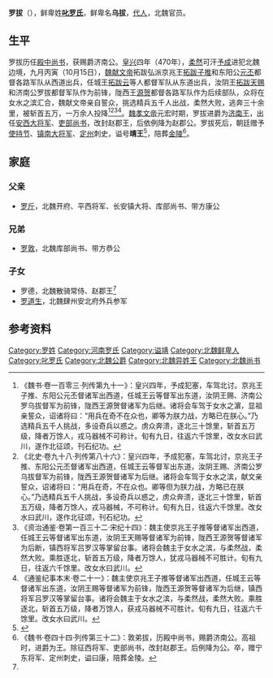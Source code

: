 '''罗拔'''（{{bd|？||？| |}}），鲜卑姓'''[[叱罗氏|叱罗氏]]'''，鲜卑名'''乌拔'''，[[代人|代人]]，北魏官员。

==生平==
罗拔历任[[殿中尚书|殿中尚书]]，获赐爵济南公。[[皇兴|皇兴]]四年（470年），[[柔然|柔然]]可汗[[予成|予成]]进犯北魏边境，九月丙寅（10月15日），[[魏献文帝|魏献文帝]]拓跋弘派京兆王[[拓跋子推|拓跋子推]]和东阳公[[元丕|元丕]]都督各路军队从西道出兵，任城王[[拓跋云|拓跋云]]等人都督军队从东道出兵，汝阴王[[拓跋天赐|拓跋天赐]]和济南公罗拔都督军队作为前锋，陇西王[[源贺|源贺]]都督各路军队作为后续部队，众将在女水之滨汇合，魏献文帝亲自誓众，挑选精兵五千人出战，柔然大败，逃奔三十余里，被斩首五万，一万余人投降<ref>《魏书·卷一百零三·列传第九十一》：皇兴四年，予成犯塞，车驾北讨。京兆王子推、东阳公元丕督诸军出西道，任城王云等督军出东道，汝阴王赐、济南公罗乌拔督军为前锋，陇西王源贺督诸军为后继。诸将会车驾于女水之濵，显祖亲誓众，诏诸将曰：“用兵在奇不在众也，卿等为朕力战，方略已在朕心。”乃选精兵五千人挑战，多设奇兵以惑之。虏众奔溃，逐北三十馀里，斩首五万级，降者万馀人，戎马器械不可称计。旬有九日，往返六千馀里，改女水曰武川，遂作北征颂，刊石纪功。</ref><ref>《北史·卷九十八‧列传第八十六》：皇兴四年，予成犯塞，车驾北讨，京兆王子推、东阳公元丕督诸军出西道，任城王云等督军出东道，汝阴王赐、济南公罗乌拔督军为前锋，陇西王源贺督诸军为后继。诸将会车驾于女水之滨，献文亲誓众，诏诸将曰：“用兵在奇，不在众也。卿等但为朕力战，方略已在朕心。”乃选精兵五千人挑战，多设奇兵以惑之，虏众奔溃，逐北三十馀里，斩首五万级，降者万馀人，戎马器械，不可称计。旬有九日，往返六千馀里。改女水曰武川，遂作北征颂，刊石纪功。</ref><ref>《资治通鉴·卷第一百三十二·宋纪十四》：魏主使京兆王子推等督诸军出西道，任城王云等督诸军出东道，汝阴王天赐等督诸军为前锋，陇西王源贺等督诸军为后断，镇西将军吕罗汉等掌留台事。诸将会魏主于女水之滨，与柔然战，柔然大败。乘胜逐北，斩首五万级，降者万馀人，犹戎马器械不可胜计。旬有九日，往返六千馀里。改女水曰武川。</ref><ref>《通鉴纪事本末·卷二十一》：魏主使京兆王子推等督诸军出西道，任城王云等督诸军出东道，汝阴王赐等督诸军为前锋，陇西王源贺等督诸军为后继，镇西将军吕罗汉等掌留台事。诸将会魏主于女水之滨，与柔然战，柔然大败。乘胜逐北，斩首五万级，降者万馀人，获戎马器械不可胜计。旬有九日，往返六千馀里。改女水曰武川。</ref>。[[魏孝文帝|魏孝文帝]]元宏时期，罗拔进爵为[[济南王|济南王]]，出任[[安西大将军|安西大将军]]、[[吏部尚书|吏部尚书]]，改封赵郡王，后依例降为赵郡公。罗拔死后，朝廷赠予[[使持节|使持节]]、[[镇南大将军|镇南大将军]]、[[定州|定州]]刺史，谥号'''靖王'''<ref name=autogenerated1>{{Cite book | author = 赵君平，赵文成编 | title = 《秦晋豫新出墓志搜佚》 | location =北京| publisher = 北京图书馆出版社 | date=2012  | pages=87-88 |ISBN =978-7-5013-4465-9| accessdate = 2018-02-19 | url = | language= zh-hant| quote = }}</ref>，陪葬[[金陵_(北魏)|金陵]]<ref>《魏书·卷四十四·列传第三十二》：敦弟拔，历殿中尚书，赐爵济南公。高祖时，进爵为王。除征西将军、吏部尚书，改封赵郡王。后例降为公。卒，赠宁东将军、定州刺史，谥曰康，陪葬金陵。</ref>。

==家庭==
===父亲===
*[[罗斤|罗斤]]，北魏开府、平西将军、长安镇大将、库部尚书、带方康公

===兄弟===
*[[罗敦|罗敦]]，北魏库部尚书、带方恭公

===子女===
*罗德，北魏散骑常侍、赵郡王<ref name=autogenerated1 />
*[[罗道生|罗道生]]，北魏肆州安北府外兵参军

==参考资料==
{{reflist}}

[[Category:罗姓|Category:罗姓]]
[[Category:河南罗氏|Category:河南罗氏]]
[[Category:谥靖|Category:谥靖]]
[[Category:北魏鲜卑人|Category:北魏鲜卑人]]
[[Category:叱罗氏|Category:叱罗氏]]
[[Category:北魏公爵|Category:北魏公爵]]
[[Category:北魏异姓王|Category:北魏异姓王]]
[[Category:北魏尚书|Category:北魏尚书]]